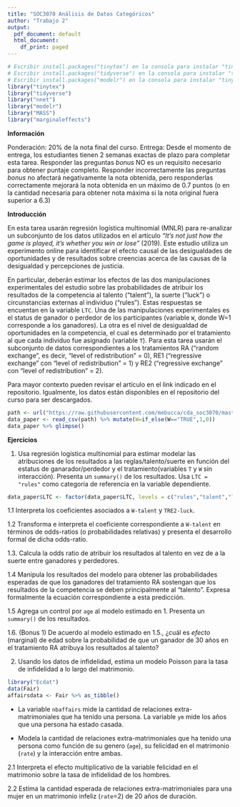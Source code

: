 ```yaml
---
title: "SOC3070 Análisis de Datos Categóricos"
author: "Trabajo 2"
output:
  pdf_document: default
  html_document:
    df_print: paged
---
```


```r
# Escribir install.packages("tinytex") en la consola para instalar "tinytex"
# Escribir install.packages("tidyverse") en la consola para instalar "tinytex"
# Escribir install.packages("modelr") en la consola para instalar "tinytex"
library("tinytex")
library("tidyverse")
library("nnet")
library("modelr")
library("MASS")
library("marginaleffects")
```

**Información**

Ponderación: 20% de la nota final del curso.
Entrega: Desde el momento de entrega, los estudiantes tienen 2 semanas exactas de plazo para completar esta tarea. Responder las preguntas _bonus_ NO es un requisito necesario para obtener puntaje completo. Responder incorrectamente las preguntas _bonus_ no afectará negativamente la nota obtenida, pero responderlas correctamente mejorará la nota obtenida en un máximo de 0.7 puntos (o en la cantidad necesaria para obtener nota máxima si la nota original fuera superior a 6.3)

**Introducción**

En esta tarea usarán regresión logística multinomial (MNLR) para re-analizar un subconjunto de los datos utilizados en el artículo _"It’s not just how the game is played, it’s whether you win or lose"_ (2019). Este estudio utiliza un experimento online para identificar el efecto causal de las desigualdades de oportunidades y de resultados sobre creencias acerca de las causas de la desigualdad y percepciones de justicia. 

En particular, deberán estimar los efectos de las dos manipulaciones experimentales del estudio sobre las probabilidades de atribuir los resultados de la competencia al talento ("talent"), la suerte ("luck") o circunstancias externas al individuo  ("rules"). Estas respuestas se encuentan en la variable `LTC`. Una de las manipulaciones experimentales es el status de ganador o perdedor de los participantes (variable `W`, donde W=1 corresponde a los ganadores). La otra es el nivel de desigualdad de oportunidades en la competencia, el cual es determinado por el tratamiento al que cada individuo fue asignado (variable `T`). Para esta tarea usarán el subconjunto de datos correspondientes a los tratamientos RA ("random exchange", es decir, "level of redistribution" = 0), RE1 ("regressive exchange" con "level of redistribution" = 1) y RE2 ("regressive exchange" con "level of redistribution" = 2). 

Para mayor contexto pueden revisar el artículo en el link indicado en el repositorio. Igualmente, los datos están disponibles en el repositorio del curso para ser descargados. 

````r
path <- url("https://raw.githubusercontent.com/mebucca/cda_soc3070/master/homework/t_2/data_t_2.csv")
data_paper <- read_csv(path) %>% mutate(W=if_else(W=="TRUE",1,0))
data_paper %>% glimpse()
````

\pagebreak

**Ejercicios**

1. Usa regresión logística multinomial para estimar modelar las atribuciones de los resultados a las reglas/talento/suerte en función del estatus de ganarador/perdedor y el tratamiento(variables `T` y `W` sin interacción). Presenta un `summary()` de los resultados. Usa `LTC = "rules"` como categoría de referencia en la variable dependiente.

````r
data_paper$LTC <- factor(data_paper$LTC, levels = c("rules","talent","luck"))
````

1.1 Interpreta los coeficientes asociados a `W-talent` y  `TRE2-luck`.


1.2 Transforma e interpreta el coeficiente correspondiente a `W-talent` en términos de odds-ratios (o probabilidades relativas) y presenta el desarrollo formal de dicha odds-ratio.


1.3. Calcula la odds ratio de atribuir los resultados al talento en vez de a la suerte entre ganadores y perdedores.


1.4 Manipula los resultados del modelo para obtener las probabilidades esperadas de que los ganadores del tratamiento RA sostengan que los resultados de la competencia se deben principalmente al "talento". Expresa formalmente la ecuación correspondiente a esta predicción.


1.5 Agrega un control por `age` al modelo estimado en 1. Presenta un `summary()` de los resultados.


1.6. (Bonus 1) De acuerdo al modelo estimado en 1.5., ¿cuál es _efecto_ (marginal) de edad sobre la probabilidad de que un ganador de 30 años en el tratamiento RA atribuya los resultados al talento?


2. Usando los datos de infidelidad, estima un modelo Poisson para la tasa de infidelidad a lo largo del matrimonio.

```r
library("Ecdat")
data(Fair)
affairsdata <- Fair %>% as_tibble()
```

- La variable `nbaffairs` mide la cantidad de relaciones extra-matrimoniales que ha tenido una persona. La variable `ym` mide los años que una persona ha estado casada.
 
- Modela la cantidad de relaciones extra-matrimoniales que ha tenido una persona como función de su genero (`age`), su felicidad en el matrimonio (`rate`) y la interacción entre ambas.


2.1 Interpreta el efecto multiplicativo de la variable felicidad en el matrimonio sobre la tasa de infidelidad de los hombres.


2.2 Estima la cantidad esperada de relaciones extra-matrimoniales para una mujer en un matrimonio infeliz (`rate`=2) de 20 años de duración.

